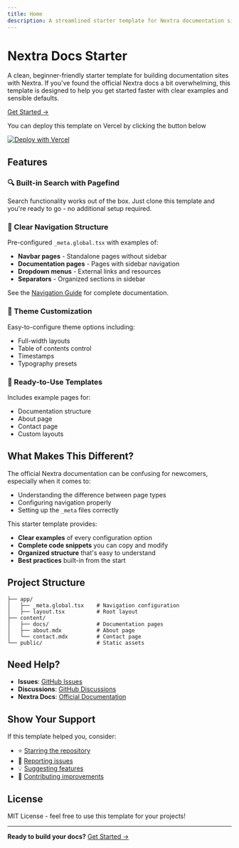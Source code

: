 ```yaml
---
title: Home
description: A streamlined starter template for Nextra documentation sites
---
```


# Nextra Docs Starter

A clean, beginner-friendly starter template for building documentation sites with Nextra. If you've found the official Nextra docs a bit overwhelming, this template is designed to help you get started faster with clear examples and sensible defaults.

[Get Started →](/docs)

You can deploy this template on Vercel by clicking the button below

[![Deploy with Vercel](https://vercel.com/button)](https://vercel.com/new/clone?repository-url=https%3A%2F%2Fgithub.com%2Fphucbm%2Fnextra-docs-starter)

## Features

### 🔍 Built-in Search with Pagefind

Search functionality works out of the box. Just clone this template and you're ready to go - no additional setup required.

### 🧭 Clear Navigation Structure

Pre-configured `_meta.global.tsx` with examples of:
- **Navbar pages** - Standalone pages without sidebar
- **Documentation pages** - Pages with sidebar navigation
- **Dropdown menus** - External links and resources
- **Separators** - Organized sections in sidebar

See the [Navigation Guide](/docs/navigation) for complete documentation.

### 🎨 Theme Customization

Easy-to-configure theme options including:
- Full-width layouts
- Table of contents control
- Timestamps
- Typography presets

### 📝 Ready-to-Use Templates

Includes example pages for:
- Documentation structure
- About page
- Contact page
- Custom layouts


## What Makes This Different?

The official Nextra documentation can be confusing for newcomers, especially when it comes to:
- Understanding the difference between page types
- Configuring navigation properly
- Setting up the `_meta` files correctly

This starter template provides:
- **Clear examples** of every configuration option
- **Complete code snippets** you can copy and modify
- **Organized structure** that's easy to understand
- **Best practices** built-in from the start

## Project Structure

```
├── app/
│   ├── _meta.global.tsx    # Navigation configuration
│   ├── layout.tsx          # Root layout
├── content/
│   ├── docs/               # Documentation pages
│   ├── about.mdx           # About page
│   └── contact.mdx         # Contact page
└── public/                 # Static assets
```

## Need Help?

- **Issues**: [GitHub Issues](https://github.com/phucbm/nextra-docs-starter/issues)
- **Discussions**: [GitHub Discussions](https://github.com/phucbm/nextra-docs-starter/discussions)
- **Nextra Docs**: [Official Documentation](https://nextra.site)

## Show Your Support

If this template helped you, consider:
- ⭐ [Starring the repository](https://github.com/phucbm/nextra-docs-starter)
- 🐛 [Reporting issues](https://github.com/phucbm/nextra-docs-starter/issues)
- 💡 [Suggesting features](https://github.com/phucbm/nextra-docs-starter/discussions)
- 📖 [Contributing improvements](https://github.com/phucbm/nextra-docs-starter/pulls)

## License

MIT License - feel free to use this template for your projects!

---

**Ready to build your docs?** [Get Started →](/docs/)